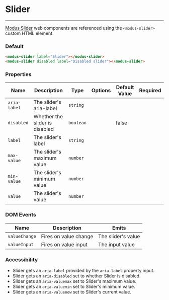 # Slider

---

[Modus Slider](https://modus.trimble.com/components/sliders/) web components are referenced using the `<modus-slider>` custom HTML element.

### Default

<modus-slider label="Slider"></modus-slider>

<modus-slider disabled label="Disabled slider"></modus-slider>

```html
<modus-slider label="Slider"></modus-slider>
<modus-slider disabled label="Disabled slider"></modus-slider>
```

### Properties

| Name         | Description                    | Type      | Options | Default Value | Required |
| ------------ | ------------------------------ | --------- | ------- | ------------- | -------- |
| `aria-label` | The slider's aria-label        | `string`  |         |               |          |
| `disabled`   | Whether the slider is disabled | `boolean` |         | false         |          |
| `label`      | The slider's label             | `string`  |         |               |          |
| `max-value`  | The slider's maximum value     | `number`  |         |               |          |
| `min-value`  | The slider's minimum value     | `number`  |         |               |          |
| `value`      | The slider's value             | `number`  |         |               |          |

### DOM Events

| Name          | Description           | Emits              |
| ------------- | --------------------- | ------------------ |
| `valueChange` | Fires on value change | The slider's value |
| `valueInput`  | Fires on value input  | The input value    |

### Accessibility

- Slider gets an `aria-label` provided by the `aria-label` property input.
- Slider gets an `aria-disabled` set to whether Slider is disabled.
- Slider gets an `aria-valuemax` set to Slider's maximum value.
- Slider gets an `aria-valuemin` set to Slider's minimum value.
- Slider gets an `aria-valuenow` set to Slider's current value.
